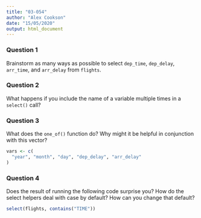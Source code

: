 ```yaml
---
title: "03-054"
author: "Alex Cookson"
date: "15/05/2020"
output: html_document
---
```


### Question 1

Brainstorm as many ways as possible to select `dep_time`, `dep_delay`, `arr_time`, and `arr_delay` from `flights`.


### Question 2

What happens if you include the name of a variable multiple times in a `select()` call?


### Question 3

What does the `one_of()` function do? Why might it be helpful in conjunction with this vector?

```r
vars <- c(
  "year", "month", "day", "dep_delay", "arr_delay"
)
```


### Question 4

Does the result of running the following code surprise you? How do the select helpers deal with case by default? How can you change that default?

```r
select(flights, contains("TIME"))
```


